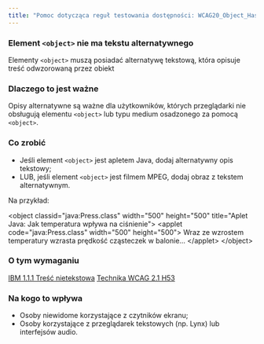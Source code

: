 ```yaml
---
title: "Pomoc dotycząca reguł testowania dostępności: WCAG20_Object_HasText"
---
```


<div className="toolHelp">
<Row>
<Column colLg={16} colMd={8} colSm={4} className="toolHead">

### Element `<object>` nie ma tekstu alternatywnego

<div id="locLevel"></div>

Elementy `<object>` muszą posiadać alternatywę tekstową, która opisuje treść odwzorowaną przez obiekt

</Column>
</Row>
<Row>
<Column colLg={11} colMd={5} colSm={4} className="toolMain">

### Dlaczego to jest ważne

Opisy alternatywne są ważne dla użytkowników, których przeglądarki nie obsługują elementu `<object>` lub typu medium osadzonego za pomocą `<object>`.


<div id="locSnippet"></div>

### Co zrobić

* Jeśli element `<object>` jest apletem Java, dodaj alternatywny opis tekstowy;
* LUB, jeśli element `<object>` jest filmem MPEG, dodaj obraz z tekstem alternatywnym.

Na przykład:

<CodeSnippet type="multi" light={true}> &lt;object classid="java:Press.class" width="500" height="500" title="Aplet Java: Jak temperatura wpływa na ciśnienie"&gt;
&lt;applet code="java:Press.class" width="500" height="500"&gt; Wraz ze wzrostem temperatury wzrasta prędkość cząsteczek w balonie...
&lt;/applet&gt;
&lt;/object&gt;</CodeSnippet>

</Column>
<Column colLg={5} colMd={3} colSm={4} className="toolLeft">

### O tym wymaganiu

[IBM 1.1.1 Treść nietekstowa](http://www.ibm.com/able/guidelines/ci162/non_text_content.html)
[Technika WCAG 2.1 H53](https://www.w3.org/WAI/WCAG21/Techniques/html/H53)

### Na kogo to wpływa

* Osoby niewidome korzystające z czytników ekranu;
* Osoby korzystające z przeglądarek tekstowych (np. Lynx) lub interfejsów audio.

</Column>
</Row>
</div>

